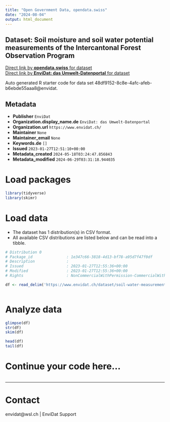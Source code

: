 ```yaml
---
title: "Open Government Data, opendata.swiss"
date: "2024-08-04"
output: html_document
---
```


## Dataset: Soil moisture and soil water potential measurements of the Intercantonal Forest Observation Program



[Direct link by **opendata.swiss** for dataset](https://opendata.swiss/de/dataset/soil-moisture-and-soil-water-potential-measurements-of-the-intercantonal-forest-observation-pro)<br>
[Direct link by **EnviDat: das Umwelt-Datenportal** for dataset](https://www.envidat.ch/#/metadata/soil-water-measurements-wdb)

Auto generated R starter code for data set 48df9152-8c8e-4afc-afeb-b6ebde55aaa8@envidat.

## Metadata

- **Publisher** `EnviDat`
- **Organization.display_name.de** `EnviDat: das Umwelt-Datenportal`
- **Organization.url** `https://www.envidat.ch/`
- **Maintainer** `None`
- **Maintainer_email** `None`
- **Keywords.de** `[]`
- **Issued** `2023-01-27T12:51:10+00:00`
- **Metadata_created** `2024-05-18T03:24:47.856843`
- **Metadata_modified** `2024-06-29T03:31:18.944035`


# Load packages

```r

library(tidyverse)
library(skimr)

```

# Load data

-   The dataset has 1 distribution(s) in CSV format.
-   All available CSV distributions are listed below and can be read into a tibble.

```r

# Distribution 0
# Package_id               : 1e347c66-3818-4d13-bf78-a95d7f47f0df
# Description              : 
# Issued                   : 2023-01-27T12:55:36+00:00
# Modified                 : 2023-01-27T12:55:36+00:00
# Rights                   : NonCommercialWithPermission-CommercialWithPermission-ReferenceRequired

df <- read_delim('https://www.envidat.ch/dataset/soil-water-measurements-wdb/resource/a0c57221-387a-4006-ab39-01973221d48b')



```

# Analyze data

```r

glimpse(df)
str(df)
skim(df)

head(df)
tail(df)

```

# Continue your code here...

```r

```

------------------------------------------------------------------------

# Contact

envidat@wsl.ch | EnviDat Support
